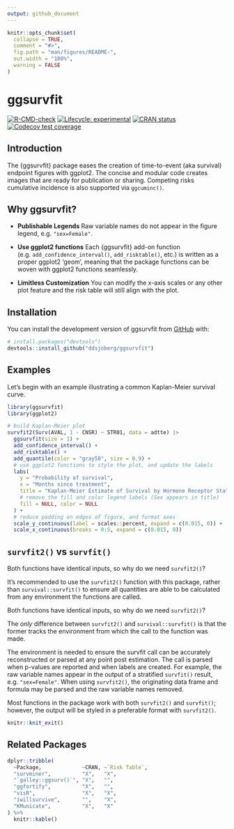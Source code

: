 ```yaml
---
output: github_document
---
```


<!-- README.md is generated from README.Rmd. Please edit that file -->

```r
knitr::opts_chunk$set(
  collapse = TRUE,
  comment = "#>",
  fig.path = "man/figures/README-",
  out.width = "100%",
  warning = FALSE
)
```

# ggsurvfit

<!-- badges: start -->

[![R-CMD-check](https://github.com/ddsjoberg/ggsurvfit/actions/workflows/R-CMD-check.yaml/badge.svg)](https://github.com/ddsjoberg/ggsurvfit/actions/workflows/R-CMD-check.yaml)
[![Lifecycle: experimental](https://img.shields.io/badge/lifecycle-experimental-orange.svg)](https://lifecycle.r-lib.org/articles/stages.html#experimental)
[![CRAN status](https://www.r-pkg.org/badges/version/ggsurvfit)](https://CRAN.R-project.org/package=ggsurvfit)
[![Codecov test coverage](https://codecov.io/gh/ddsjoberg/ggsurvfit/branch/main/graph/badge.svg)](https://app.codecov.io/gh/ddsjoberg/ggsurvfit?branch=main)
<!-- badges: end -->

## Introduction

The {ggsurvfit} package eases the creation of time-to-event (aka survival) endpoint figures with ggplot2.
The concise and modular code creates images that are ready for publication or sharing.
Competing risks cumulative incidence is also supported via `ggcuminc()`.

## Why ggsurvfit?

- **Publishable Legends** Raw variable names do not appear in the figure legend, e.g. `"sex=Female"`.

- **Use ggplot2 functions** Each {ggsurvfit} add-on function (e.g. `add_confidence_interval()`, `add_risktable()`, etc.) is written as a proper ggplot2 'geom', meaning that the package functions can be woven with ggplot2 functions seamlessly.

- **Limitless Customization** You can modify the x-axis scales or any other plot feature and the risk table will still align with the plot.


## Installation

You can install the development version of ggsurvfit from [GitHub](https://github.com/ddsjoberg/ggsurvfit) with:

``` r
# install.packages("devtools")
devtools::install_github("ddsjoberg/ggsurvfit")
```

## Examples

Let's begin with an example illustrating a common Kaplan-Meier survival curve.


```r
library(ggsurvfit)
library(ggplot2)

# build Kaplan-Meier plot
survfit2(Surv(AVAL, 1 - CNSR) ~ STR01, data = adtte) |>
  ggsurvfit(size = 1) +
  add_confidence_interval() +
  add_risktable() +
  add_quantile(color = "gray50", size = 0.9) +
  # use ggplot2 functions to style the plot, and update the labels
  labs(
    y = "Probability of survival",
    x = "Months since treatment",
    title = "Kaplan-Meier Estimate of Survival by Hormone Receptor Status",
    # remove the fill and color legend labels (Sex appears in title)
    fill = NULL, color = NULL
  ) +
  # reduce padding on edges of figure, and format axes
  scale_y_continuous(label = scales::percent, expand = c(0.015, 0)) +
  scale_x_continuous(breaks = 0:5, expand = c(0.015, 0))

```

## `survfit2()` vs `survfit()`

Both functions have identical inputs, so why do we need `survfit2()`?

It's recommended to use the `survfit2()` function with this package, rather than `survival::survfit()` to ensure all quantities are able to be calculated from any environment the functions are called.

Both functions have identical inputs, so why do we need `survfit2()`?

The *only* difference between `survfit2()` and `survival::survfit()` is that the former tracks the environment from which the call to the function was made.

The environment is needed to ensure the survfit call can be accurately reconstructed or parsed at any point post estimation.
The call is parsed when p-values are reported and when labels are created.
For example, the raw variable names appear in the output of a stratified `survfit()` result, e.g. `"sex=Female"`. When using `survfit2()`, the
originating data frame and formula may be parsed and the raw variable
names removed.

Most functions in the package work with both `survfit2()` and `survfit()`; however, the output will be styled in a preferable format with `survfit2()`.


```r
knitr::knit_exit()
```

## Related Packages

```r
dplyr::tribble(
  ~Package,             ~CRAN, ~`Risk Table`,
  "survminer",          "X",   "X",
  "`galley::ggsurv()`", "X",   "",
  "ggfortify",          "X",   "",
  "visR",               "X",   "X",
  "iwillsurvive",       "",    "X",
  "KMunicate",          "X",   "X"
) %>%
  knitr::kable()
```
